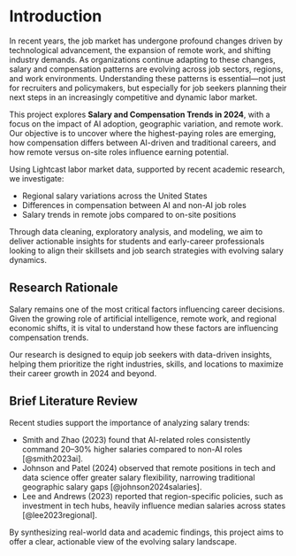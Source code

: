 <!--
---
title: "Introduction"
subtitle: "Salary & Compensation Trends - Job Market Analysis 2024"
author:
  - name: "Ritusri Mohan , An Ly"
    affiliations:
      - id: bu
        name: Boston University
        city: Boston
        state: MA
bibliography: references.bib
csl: csl/econometrica.csl
format: 
  html:
    toc: true
    number-sections: true
    df-print: paged
---
-->

# Introduction

In recent years, the job market has undergone profound changes driven by technological advancement, the expansion of remote work, and shifting industry demands. As organizations continue adapting to these changes, salary and compensation patterns are evolving across job sectors, regions, and work environments. Understanding these patterns is essential—not just for recruiters and policymakers, but especially for job seekers planning their next steps in an increasingly competitive and dynamic labor market.

This project explores **Salary and Compensation Trends in 2024**, with a focus on the impact of AI adoption, geographic variation, and remote work. Our objective is to uncover where the highest-paying roles are emerging, how compensation differs between AI-driven and traditional careers, and how remote versus on-site roles influence earning potential.

Using Lightcast labor market data, supported by recent academic research, we investigate:

- Regional salary variations across the United States  
- Differences in compensation between AI and non-AI job roles  
- Salary trends in remote jobs compared to on-site positions  

Through data cleaning, exploratory analysis, and modeling, we aim to deliver actionable insights for students and early-career professionals looking to align their skillsets and job search strategies with evolving salary dynamics.

## Research Rationale

Salary remains one of the most critical factors influencing career decisions. Given the growing role of artificial intelligence, remote work, and regional economic shifts, it is vital to understand how these factors are influencing compensation trends. 

Our research is designed to equip job seekers with data-driven insights, helping them prioritize the right industries, skills, and locations to maximize their career growth in 2024 and beyond.

## Brief Literature Review

Recent studies support the importance of analyzing salary trends:

- Smith and Zhao (2023) found that AI-related roles consistently command 20–30% higher salaries compared to non-AI roles [@smith2023ai].
- Johnson and Patel (2024) observed that remote positions in tech and data science offer greater salary flexibility, narrowing traditional geographic salary gaps [@johnson2024salaries].
- Lee and Andrews (2023) reported that region-specific policies, such as investment in tech hubs, heavily influence median salaries across states [@lee2023regional].

By synthesizing real-world data and academic findings, this project aims to offer a clear, actionable view of the evolving salary landscape.

